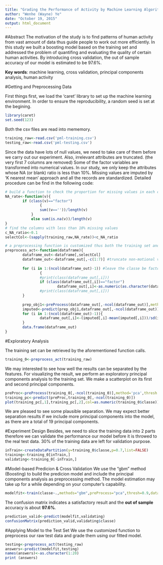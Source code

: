 ```yaml
---
title: "Grading the Performance of Activity by Machine Learning Algorithm"
author: "Wenhe (Wayne) Ye"
date: "October 19, 2015"
output: html_document
---
```


#Abstract
The motivation of the study is to find patterns of human activity from vast amount of data thus guide people to work out more efficiently. In this study we built a boosting model based on the training set and addressed the problem of quantifing and evaluating the quality of certain human activities. By introducing cross validation, the out of sample accuracy of our model is estimated to be 97.6%.

**Key words**: machine learning, cross validation, principal components analysis, human activity 

#Getting and Preprocessing Data

First things first, we load the 'caret' library to set up the machine learning environment. In order to ensure the reproducibility, a random seed is set at the begining.

```r
library(caret)
set.seed(123)
```

Both the csv files are read into mememory.

```r
training_raw<-read.csv('pml-training.csv')
testing_raw<-read.csv('pml-testing.csv')
```

Since the data have lots of null values, we need to take care of them before we carry out our experiment. Also, irrelevant attributes are truncated. (the very first 7 columns are removed) Some of the factor variables are transformed into numerical values. In our study, we only keep the attributes whose NA (or blank) ratio is less than 10%. Missing values are imputed by 'K nearest mean' approach and all the records are standardized. Detailed procedure can be find in the following code:

```r
# build a function to check the proportion for missing values in each column
NA_rate<-function(v){
        if (class(v)=="factor")
                {
                sum((v==''))/length(v)
            }
            else sum(is.na(v))/length(v)
}
# find the columns with less than 10% missing values
c_NA_ratio<-0.1
selectCol<-(sapply(training_raw,NA_rate))<c_NA_ratio

# a preprocessing function is customized thus both the training set and testing set can be treated in the same fashion
preprocess_act<-function(dataframe){
        dataframe_out<-dataframe[,selectCol]
        dataframe_out<-dataframe_out[,-c(1:7)] #truncate non-motional variables
        
        for (i in 1:(ncol(dataframe_out)-1)) #leave the classe be factor
                {
                #print(class(dataframe_out[,i]))
                if (class(dataframe_out[,i])=="factor")
                        dataframe_out[,i]<-as.numeric(as.character(dataframe_out[,i]))
                #print(class(dataframe_out[,i]))
        }
        
        prep_obj1<-preProcess(dataframe_out[,-ncol(dataframe_out)],method="knnImpute") # missing imputation
        imputed<-predict(prep_obj1,dataframe_out[,-ncol(dataframe_out)])
        for (i in 1:(ncol(dataframe_out)-1)){
                dataframe_out[,i]<-(imputed[,i]-mean(imputed[,i]))/sd(imputed[,i]) #standardize
        }
        data.frame(dataframe_out)
}

```

#Exploratory Analysis

The training set can be retrieved by the aforementioned function calls.

```r
training_0<-preprocess_act(training_raw)
```

We may interested to see how well the results can be separated by the features. For visualizing the result, we perform an exploratory principal components analysis to the training set. We make a scatterplot on its first and second principal components.

```r
preProc<-preProcess(training_0[,-ncol(training_0)],method='pca',thresh = 0.9)
training_pc<-predict(preProc,training_0[,-ncol(training_0)])
plot(training_pc[,1],training_pc[,2],col=as.numeric(training_0$classe))
```

We are pleased to see some plausible separation. We may expect better separation results if we include more principal components into the model, as there are a total of 19 principal components.

#Experiment Design
Besides, we need to slice the training data into 2 parts therefore we can validate the performance our model before it is throwed to the real test data. 30% of the training data are left for validation purpose.
```r
inTrain<-createDataPartition(y=training_0$classe,p=0.7,list=FALSE)
training<-training_0[inTrain,]
validating<-training_0[-inTrain,]
```

#Model-based Predicion & Cross Validation
We use the "gbm" method (Boosting) to build the predicion model and include the principal components analysis as preprocessing method.
The model estimation may take up for a while depending on your computer's capability.
```r
modelfit<-train(classe~.,methods="gbm",preProcess="pca",thresh=0.9,data=training)
```

The confusion matrix indicates a satisfactory result and the **out of sample** accuracy is about **97.6%**.
```r
prediction_valid<-predict(modelfit,validating)
confusionMatrix(prediction_valid,validating$classe)
```
#Applying Model to the Test Set
We use the customized function to preprocess our raw test data and grade them using our fitted model.
```r
testing<-preprocess_act(testing_raw)
answers<-predict(modelfit,testing)
names(answers)<-as.character(1:20)
print (answers)
```